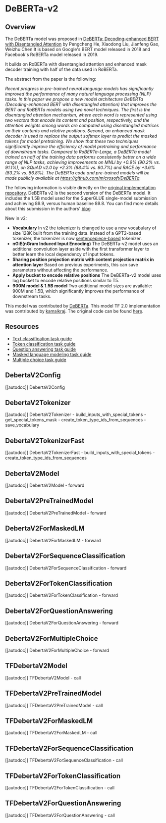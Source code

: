 <!--Copyright 2020 The HuggingFace Team. All rights reserved.

Licensed under the Apache License, Version 2.0 (the "License"); you may not use this file except in compliance with
the License. You may obtain a copy of the License at

http://www.apache.org/licenses/LICENSE-2.0

Unless required by applicable law or agreed to in writing, software distributed under the License is distributed on
an "AS IS" BASIS, WITHOUT WARRANTIES OR CONDITIONS OF ANY KIND, either express or implied. See the License for the
specific language governing permissions and limitations under the License.
-->

# DeBERTa-v2

## Overview

The DeBERTa model was proposed in [DeBERTa: Decoding-enhanced BERT with Disentangled Attention](https://arxiv.org/abs/2006.03654) by Pengcheng He, Xiaodong Liu, Jianfeng Gao, Weizhu Chen It is based on Google's
BERT model released in 2018 and Facebook's RoBERTa model released in 2019.

It builds on RoBERTa with disentangled attention and enhanced mask decoder training with half of the data used in
RoBERTa.

The abstract from the paper is the following:

*Recent progress in pre-trained neural language models has significantly improved the performance of many natural
language processing (NLP) tasks. In this paper we propose a new model architecture DeBERTa (Decoding-enhanced BERT with
disentangled attention) that improves the BERT and RoBERTa models using two novel techniques. The first is the
disentangled attention mechanism, where each word is represented using two vectors that encode its content and
position, respectively, and the attention weights among words are computed using disentangled matrices on their
contents and relative positions. Second, an enhanced mask decoder is used to replace the output softmax layer to
predict the masked tokens for model pretraining. We show that these two techniques significantly improve the efficiency
of model pretraining and performance of downstream tasks. Compared to RoBERTa-Large, a DeBERTa model trained on half of
the training data performs consistently better on a wide range of NLP tasks, achieving improvements on MNLI by +0.9%
(90.2% vs. 91.1%), on SQuAD v2.0 by +2.3% (88.4% vs. 90.7%) and RACE by +3.6% (83.2% vs. 86.8%). The DeBERTa code and
pre-trained models will be made publicly available at https://github.com/microsoft/DeBERTa.*


The following information is visible directly on the [original implementation
repository](https://github.com/microsoft/DeBERTa). DeBERTa v2 is the second version of the DeBERTa model. It includes
the 1.5B model used for the SuperGLUE single-model submission and achieving 89.9, versus human baseline 89.8. You can
find more details about this submission in the authors'
[blog](https://www.microsoft.com/en-us/research/blog/microsoft-deberta-surpasses-human-performance-on-the-superglue-benchmark/)

New in v2:

- **Vocabulary** In v2 the tokenizer is changed to use a new vocabulary of size 128K built from the training data.
  Instead of a GPT2-based tokenizer, the tokenizer is now
  [sentencepiece-based](https://github.com/google/sentencepiece) tokenizer.
- **nGiE(nGram Induced Input Encoding)** The DeBERTa-v2 model uses an additional convolution layer aside with the first
  transformer layer to better learn the local dependency of input tokens.
- **Sharing position projection matrix with content projection matrix in attention layer** Based on previous
  experiments, this can save parameters without affecting the performance.
- **Apply bucket to encode relative positions** The DeBERTa-v2 model uses log bucket to encode relative positions
  similar to T5.
- **900M model & 1.5B model** Two additional model sizes are available: 900M and 1.5B, which significantly improves the
  performance of downstream tasks.

This model was contributed by [DeBERTa](https://huggingface.co/DeBERTa). This model TF 2.0 implementation was
contributed by [kamalkraj](https://huggingface.co/kamalkraj). The original code can be found [here](https://github.com/microsoft/DeBERTa).

## Resources

- [Text classification task guide](./tasks/sequence_classification)
- [Token classification task guide](./tasks/token_classification)
- [Question answering task guide](./tasks/question_answering)
- [Masked language modeling task guide](./tasks/masked_language_modeling)
- [Multiple choice task guide](./tasks/multiple_choice)

## DebertaV2Config

[[autodoc]] DebertaV2Config

## DebertaV2Tokenizer

[[autodoc]] DebertaV2Tokenizer
    - build_inputs_with_special_tokens
    - get_special_tokens_mask
    - create_token_type_ids_from_sequences
    - save_vocabulary

## DebertaV2TokenizerFast

[[autodoc]] DebertaV2TokenizerFast
    - build_inputs_with_special_tokens
    - create_token_type_ids_from_sequences

## DebertaV2Model

[[autodoc]] DebertaV2Model
    - forward

## DebertaV2PreTrainedModel

[[autodoc]] DebertaV2PreTrainedModel
    - forward

## DebertaV2ForMaskedLM

[[autodoc]] DebertaV2ForMaskedLM
    - forward

## DebertaV2ForSequenceClassification

[[autodoc]] DebertaV2ForSequenceClassification
    - forward

## DebertaV2ForTokenClassification

[[autodoc]] DebertaV2ForTokenClassification
    - forward

## DebertaV2ForQuestionAnswering

[[autodoc]] DebertaV2ForQuestionAnswering
    - forward

## DebertaV2ForMultipleChoice

[[autodoc]] DebertaV2ForMultipleChoice
    - forward

## TFDebertaV2Model

[[autodoc]] TFDebertaV2Model
    - call

## TFDebertaV2PreTrainedModel

[[autodoc]] TFDebertaV2PreTrainedModel
    - call

## TFDebertaV2ForMaskedLM

[[autodoc]] TFDebertaV2ForMaskedLM
    - call

## TFDebertaV2ForSequenceClassification

[[autodoc]] TFDebertaV2ForSequenceClassification
    - call

## TFDebertaV2ForTokenClassification

[[autodoc]] TFDebertaV2ForTokenClassification
    - call

## TFDebertaV2ForQuestionAnswering

[[autodoc]] TFDebertaV2ForQuestionAnswering
    - call
